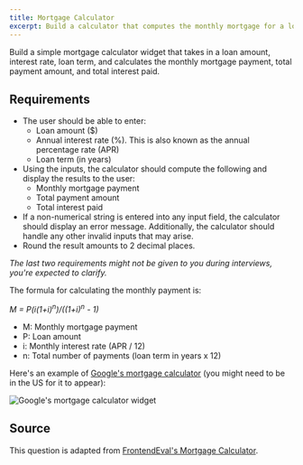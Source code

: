 ```yaml
---
title: Mortgage Calculator
excerpt: Build a calculator that computes the monthly mortgage for a loan
---
```


Build a simple mortgage calculator widget that takes in a loan amount, interest rate, loan term, and calculates the monthly mortgage payment, total payment amount, and total interest paid.

## Requirements

- The user should be able to enter:
  - Loan amount ($)
  - Annual interest rate (%). This is also known as the annual percentage rate (APR)
  - Loan term (in years)
- Using the inputs, the calculator should compute the following and display the results to the user:
  - Monthly mortgage payment
  - Total payment amount
  - Total interest paid
- If a non-numerical string is entered into any input field, the calculator should display an error message. Additionally, the calculator should handle any other invalid inputs that may arise.
- Round the result amounts to 2 decimal places.

_The last two requirements might not be given to you during interviews, you're expected to clarify._

The formula for calculating the monthly payment is:

_*M = P(i(1+i)<sup>n</sup>)/((1+i)<sup>n</sup> - 1)*_

- M: Monthly mortgage payment
- P: Loan amount
- i: Monthly interest rate (APR / 12)
- n: Total number of payments (loan term in years x 12)

Here's an example of [Google's mortgage calculator](https://www.google.com/search?q=mortgage+calculator) (you might need to be in the US for it to appear):

![Google's mortgage calculator widget](/img/questions/mortgage-calculator/google-mortgage-calculator-example.png)

## Source

This question is adapted from [FrontendEval's Mortgage Calculator](https://frontendeval.com/questions/mortgage-calculator).
